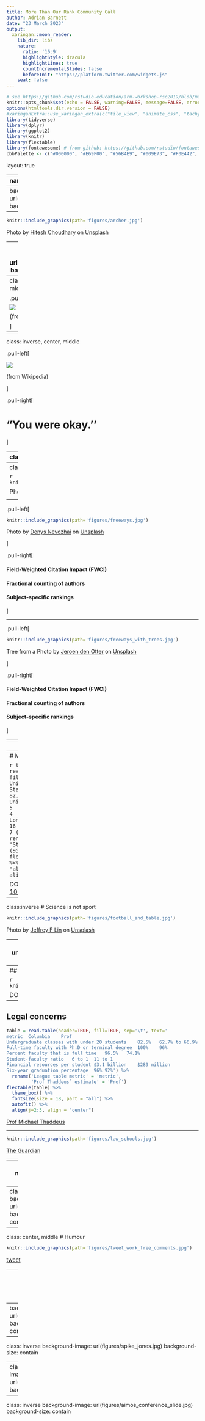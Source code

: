 ```yaml
---
title: More Than Our Rank Community Call
author: Adrian Barnett
date: "23 March 2023"
output:
  xaringan::moon_reader:
    lib_dir: libs
    nature:
      ratio: '16:9'
      highlightStyle: dracula
      highlightLines: true
      countIncrementalSlides: false
      beforeInit: "https://platform.twitter.com/widgets.js"
    seal: false 
---
```


```r
# see https://github.com/rstudio-education/arm-workshop-rsc2019/blob/master/static/slides/xaringan.Rmd
knitr::opts_chunk$set(echo = FALSE, warning=FALSE, message=FALSE, error=FALSE, comment='', dpi=400, fig.align='center')
options(htmltools.dir.version = FALSE)
#xaringanExtra::use_xaringan_extra(c("tile_view", "animate_css", "tachyons"))
library(tidyverse)
library(dplyr)
library(ggplot2)
library(knitr)
library(flextable)
library(fontawesome) # from github: https://github.com/rstudio/fontawesome
cbbPalette <- c("#000000", "#E69F00", "#56B4E9", "#009E73", "#F0E442", "#0072B2", "#D55E00", "#CC79A7")
```

layout: true
  
---
name: xaringan-title
class: inverse, left, middle

.pull-left[

# .center[Teflon tables: is there any criticism of university league tables that will stick?]

## .center[Adrian Barnett, QUT]

### .center[23 March 2023]

[`r fa(name = "twitter")` @aidybarnett](http://twitter.com/aidybarnett)  

[`r fa(name = "github")` @agbarnett](http://github.com/agbarnett)  

[`r fa(name = "blog")` Median Watch](https://medianwatch.netlify.app)

[`r fa(name = "paper-plane")` a.barnett@qut.edu.au](mailto:a.barnett@qut.edu.au)

]


.pull-right[

![](https://media.giphy.com/media/8maSJL7Xu9ybIvGP0p/giphy.gif)

(from giphy)

]

---
background-image: url(figures/AcknowledgementTraditionalOwners.jpg)
background-size: cover


---

```r
knitr::include_graphics(path='figures/archer.jpg')
```

Photo by <a href="https://unsplash.com/@hiteshchoudhary?utm_source=unsplash&utm_medium=referral&utm_content=creditCopyText">Hitesh Choudhary</a> on <a href="https://unsplash.com/photos/ec6E029hwMo?utm_source=unsplash&utm_medium=referral&utm_content=creditCopyText">Unsplash</a>
  

---
class: inverse
background-image: url(figures/qut_recent.jpg)
background-size: contain

---
class: inverse, center, middle

.pull-left[

![](figures/HistoryOfTheWorld.jpg)

(from Wikipedia)

]

---
class: inverse, center, middle

.pull-left[

![](figures/HistoryOfTheWorld.jpg)

(from Wikipedia)

]

.pull-right[

<!--- get a verdict --->

# "You were okay.''

]

---
class:inverse
## Truly measuring quality

.pull-left[

Innovation / originality

Economic value

Social value

Knowledge impact

]

.pull-right[
![](https://media.giphy.com/media/dvgefaMHmaN2g/giphy.gif)

(from giphy)

]

DOI: [10.1371/journal.pone.0195613](https://journals.plos.org/plosone/article?id=10.1371/journal.pone.0195613)

---
class:inverse
## Magic of numbers and equations

```r
knitr::include_graphics(path='figures/witchcraft.jpg')
```

Photo by <a href="https://unsplash.com/@art_maltsev?utm_source=unsplash&utm_medium=referral&utm_content=creditCopyText">Artem Maltsev</a> on <a href="https://unsplash.com/photos/3n7DdlkMfEg?utm_source=unsplash&utm_medium=referral&utm_content=creditCopyText">Unsplash</a>
  
<!--- https://www.timeshighereducation.com/world-university-rankings/world-university-rankings-2023-methodology#node-comments --->  
  
---

.pull-left[

```r
knitr::include_graphics(path='figures/freeways.jpg')
```


Photo by <a href="https://unsplash.com/@dnevozhai?utm_source=unsplash&utm_medium=referral&utm_content=creditCopyText">Denys Nevozhai</a> on <a href="https://unsplash.com/s/photos/freeway?utm_source=unsplash&utm_medium=referral&utm_content=creditCopyText">Unsplash</a>

]
  
.pull-right[

#### Field-Weighted Citation Impact (FWCI)

#### Fractional counting of authors

#### Subject-specific rankings

]


---

.pull-left[


```r
knitr::include_graphics(path='figures/freeways_with_trees.jpg')
```

Tree from a Photo by <a href="https://unsplash.com/@jeroendenotter?utm_source=unsplash&utm_medium=referral&utm_content=creditCopyText">Jeroen den Otter</a> on <a href="https://unsplash.com/images/nature/tree?utm_source=unsplash&utm_medium=referral&utm_content=creditCopyText">Unsplash</a>

]

.pull-right[

#### Field-Weighted Citation Impact (FWCI)

#### Fractional counting of authors

#### Subject-specific rankings

]
  

---
# Uncertainty

```r
knitr::include_graphics(path='figures/citations.jpg')
```

<!--- plus/minus 10% in citations --->

Data from Leiden University ranking

DOI: [10.1111/1740-9713.01663](https://rss.onlinelibrary.wiley.com/doi/full/10.1111/1740-9713.01663)


---
# Missing affiliations

```r
table = read.table(header=TRUE, fill=TRUE, sep='\t', text='
University	Score	Cluster	good	Standard
University of Toronto	82.8	5	1 (1 to 2)	2
University of Sydney	75.8	5	2 (1 to 2)	5
Missing	47.3	4	4 (3 to 12)	–
King’s College London	46.5	4	4 (3 to 10)	16
Zhejiang University	42.0	4	7 (3 to 19)	176
') %>%
  rename('Standard rank' = 'Standard',
         'Good practice rank (95% CI)' = 'good')
flextable(table) %>%
  theme_box() %>%
  fontsize(size = 18, part = "all") %>%
  autofit() %>%
  align(j=2:5, align = "center") 
```

DOI: [10.12688/f1000research.18453.2](https://f1000research.com/articles/8-583/v2)

---
class:inverse
# Science is not sport

```r
knitr::include_graphics(path='figures/football_and_table.jpg')
```

Photo by <a href="https://unsplash.com/@jeffreyflin?utm_source=unsplash&utm_medium=referral&utm_content=creditCopyText">Jeffrey F Lin</a> on <a href="https://unsplash.com/photos/D4DBJk5UmFo?utm_source=unsplash&utm_medium=referral&utm_content=creditCopyText">Unsplash</a>
  
  
---
background-image: url(figures/australia_university_logo.jpg)
background-size: contain

<!--- reduce stupid competition and bureaucracy --->
<!--- Create one mega-university, the university of australia, university of wales college ... --->

---
## Shifting the level of selection in Science

```r
knitr::include_graphics(path='figures/shifting_teams.jpg')
```

DOI: [10.31222/osf.io/juwck](https://osf.io/preprints/metaarxiv/juwck)

---
## Legal concerns

```r
table = read.table(header=TRUE, fill=TRUE, sep='\t', text='
metric	Columbia	Prof
Undergraduate classes with under 20 students	82.5%	62.7% to 66.9%
Full-time faculty with Ph.D or terminal degree	100%	96%
Percent faculty that is full time	96.5%	74.1%
Student-faculty ratio	6 to 1	11 to 1
Financial resources per student	$3.1 billion	$289 million
Six-year graduation percentage	96%	92%') %>%
  rename('League table metric' = 'metric',
         'Prof Thaddeus` estimate' = 'Prof')
flextable(table) %>%
  theme_box() %>%
  fontsize(size = 18, part = "all") %>%
  autofit() %>%
  align(j=2:3, align = "center") 
```


[Prof Michael Thaddeus](http://www.math.columbia.edu/~thaddeus/ranking/investigation.html)

---


```r
knitr::include_graphics(path='figures/law_schools.jpg')
```

[The Guardian](https://www.theguardian.com/us-news/2022/nov/17/yale-harvard-law-school-us-news-world-report-rankings)

---
class: center, middle, inverse
# Discriminatory

```r
knitr::include_graphics(path='figures/global_south.jpg')
```

[https://drive.google.com/file/d/11WQ1lxR7oVPJ8OEANpGJ3NLVVqtJcFaj/view](Report)


---
class: inverse
background-image: url(figures/jelena.jpg)
background-size: contain

---
class: center, middle
# Humour

```r
knitr::include_graphics(path='figures/tweet_work_free_comments.jpg')
```

[tweet](https://twitter.com/aidybarnett/status/1458297944692572160)


---
class: middle, center
# Randomised experiment

![](figures/unis.gif)

---
background-image: url(figures/rank.jpg)
background-size: contain


---
class: inverse
background-image: url(figures/spike_jones.jpg)
background-size: contain

---
class: inverse
background-image: url(figures/spike_jones_edit.jpg)
background-size: contain

---
class: inverse
background-image: url(figures/aimos_conference_slide.jpg)
background-size: contain

